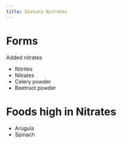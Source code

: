 ```yaml
---
title: Dietary Nitrates
---
```


# Forms

Added nitrates

- Nitrites
- Nitrates
- Celery powder
- Beetroot powder


# Foods high in Nitrates

- Arugula
- Spinach